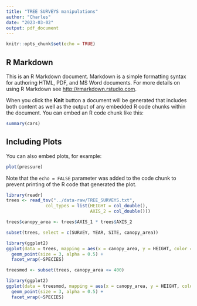 ---
title: "TREE SURVEYS manipulations"
author: "Charles"
date: "2023-03-02"
output: pdf_document
---

```{r setup, include=FALSE}
knitr::opts_chunk$set(echo = TRUE)
```

## R Markdown

This is an R Markdown document. Markdown is a simple formatting syntax for authoring HTML, PDF, and MS Word documents. For more details on using R Markdown see <http://rmarkdown.rstudio.com>.

When you click the **Knit** button a document will be generated that includes both content as well as the output of any embedded R code chunks within the document. You can embed an R code chunk like this:

```{r cars}
summary(cars)
```

## Including Plots

You can also embed plots, for example:

```{r pressure, echo=FALSE}
plot(pressure)
```

Note that the `echo = FALSE` parameter was added to the code chunk to prevent printing of the R code that generated the plot.


```{r eval =TRUE}
library(readr)
trees <- read_tsv("../data-raw/TREE_SURVEYS.txt",
               col_types = list(HEIGHT = col_double(),
                                AXIS_2 = col_double()))

```


```{r}
trees$canopy_area <- trees$AXIS_1 * trees$AXIS_2
```

```{r}
subset(trees, select = c(SURVEY, YEAR, SITE, canopy_area))
```

```{r}
library(ggplot2)
ggplot(data = trees, mapping = aes(x = canopy_area, y = HEIGHT, color = TREATMENT)) +
  geom_point(size = 3, alpha = 0.5) +
  facet_wrap(~SPECIES)
```

```{r}
treesmod <- subset(trees, canopy_area <= 400)
```

```{r}
library(ggplot2)
ggplot(data = treesmod, mapping = aes(x = canopy_area, y = HEIGHT, color = TREATMENT)) +
  geom_point(size = 3, alpha = 0.5) +
  facet_wrap(~SPECIES)
```










